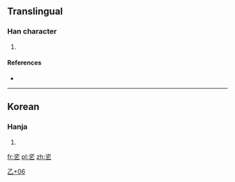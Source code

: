 ==Translingual==

===Han character===
{{Han char|rn=5|rad=乙|as=06|sn=7|four=|canj=戈人弓 (ION)|ids=⿱[[次]][[乙]]}}

# {{defn|Han|sort=乙06}}

====References====
* {{Han ref|kx=0084.161|dj=0171.211|hdz=10053.171|uh=4E72|ud=20082}}

----

==Korean==

===Hanja===
{{ko-hanja|hangeul=[[잘]]|rv=jal|mr=chal|y=cal}}

# {{defn|lang=ko|sort=乙06}}

[[Category:Korean-only CJKV Characters|乙+06]]

[[fr:乲]]
[[pl:乲]]
[[zh:乲]]